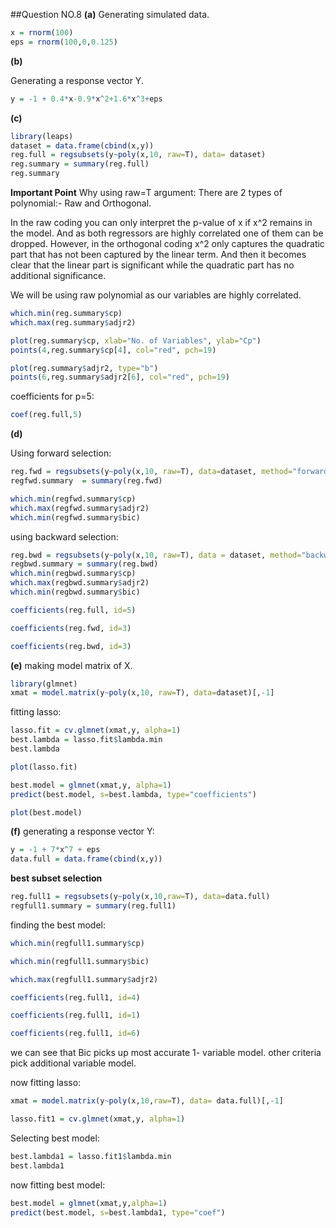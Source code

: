 ##Question NO.8
**(a)**
Generating simulated data.
```{r}
x = rnorm(100)
eps = rnorm(100,0,0.125)
```

**(b)**

Generating a response vector Y.

```{r}
y = -1 + 0.4*x-0.9*x^2+1.6*x^3+eps
```

**(c)**

```{r}
library(leaps)
dataset = data.frame(cbind(x,y))
reg.full = regsubsets(y~poly(x,10, raw=T), data= dataset)
reg.summary = summary(reg.full)
reg.summary
```

**Important Point**
Why using raw=T argument:
There are 2 types of polynomial:- Raw and Orthogonal.

In the raw coding you can only interpret the p-value of x if x^2 remains in the model. And as both regressors are highly correlated one of them can be dropped. However, in the orthogonal coding x^2 only captures the quadratic part that has not been captured by the linear term. And then it becomes clear that the linear part is significant while the quadratic part has no additional significance. 

We will be using raw polynomial as our variables are highly correlated.

```{r}
which.min(reg.summary$cp)
which.max(reg.summary$adjr2)
```
```{r}
plot(reg.summary$cp, xlab="No. of Variables", ylab="Cp")
points(4,reg.summary$cp[4], col="red", pch=19)
```
```{r}
plot(reg.summary$adjr2, type="b")
points(6,reg.summary$adjr2[6], col="red", pch=19)

```



coefficients for p=5:
```{r}
coef(reg.full,5)
```

**(d)**

Using forward selection:

```{r}
reg.fwd = regsubsets(y~poly(x,10, raw=T), data=dataset, method="forward")
regfwd.summary  = summary(reg.fwd)

```


```{r}
which.min(regfwd.summary$cp)
which.max(regfwd.summary$adjr2)
which.min(regfwd.summary$bic)
```
using backward selection:
```{r}
reg.bwd = regsubsets(y~poly(x,10, raw=T), data = dataset, method="backward")
regbwd.summary = summary(reg.bwd)
which.min(regbwd.summary$cp)
which.max(regbwd.summary$adjr2)
which.min(regbwd.summary$bic)
```

```{r}
coefficients(reg.full, id=5)
```
```{r}
coefficients(reg.fwd, id=3)
```
```{r}
coefficients(reg.bwd, id=3)
```

**(e)**
making model matrix of X.
```{r}
library(glmnet)
xmat = model.matrix(y~poly(x,10, raw=T), data=dataset)[,-1]
```



fitting lasso:

```{r}
lasso.fit = cv.glmnet(xmat,y, alpha=1)
best.lambda = lasso.fit$lambda.min
best.lambda
```

```{r}
plot(lasso.fit)

```

```{r}
best.model = glmnet(xmat,y, alpha=1)
predict(best.model, s=best.lambda, type="coefficients")
```


```{r}
plot(best.model)
```

**(f)**
generating a response vector Y:
```{r}
y = -1 + 7*x^7 + eps
data.full = data.frame(cbind(x,y))
```

**best subset selection**
```{r}
reg.full1 = regsubsets(y~poly(x,10,raw=T), data=data.full)
regfull1.summary = summary(reg.full1)
```

finding the best model:
```{r}
which.min(regfull1.summary$cp)
```
```{r}
which.min(regfull1.summary$bic)
```
```{r}
which.max(regfull1.summary$adjr2)
```

```{r}
coefficients(reg.full1, id=4)
```

```{r}
coefficients(reg.full1, id=1)
```
```{r}
coefficients(reg.full1, id=6)
```

we can see that Bic picks up most accurate 1- variable model. other criteria pick additional variable model.

now fitting lasso:

```{r}
xmat = model.matrix(y~poly(x,10,raw=T), data= data.full)[,-1]
```

```{r}
lasso.fit1 = cv.glmnet(xmat,y, alpha=1)
```
Selecting best model:
```{r}
best.lambda1 = lasso.fit1$lambda.min
best.lambda1
```
 now fitting best model:
```{r}
best.model = glmnet(xmat,y,alpha=1)
predict(best.model, s=best.lambda1, type="coef")
```


